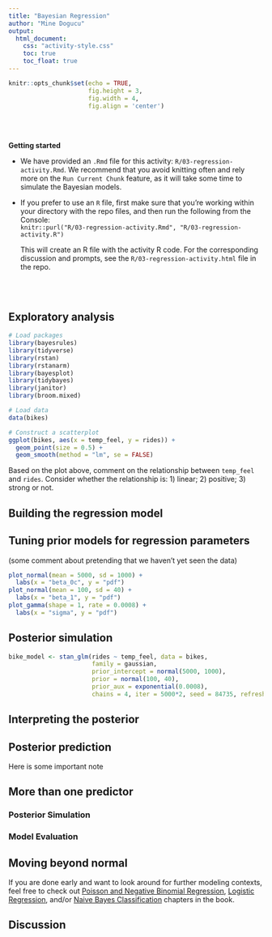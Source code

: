 ```yaml
---
title: "Bayesian Regression"
author: "Mine Dogucu"
output: 
  html_document:
    css: "activity-style.css"
    toc: true
    toc_float: true
---
```


```r
knitr::opts_chunk$set(echo = TRUE,
                      fig.height = 3,
                      fig.width = 4,
                      fig.align = 'center')
```

\
\


**Getting started**

- We have provided an `.Rmd` file for this activity: `R/03-regression-activity.Rmd`. We recommend that you avoid knitting often and rely more on the `Run Current Chunk` feature, as it will take some time to simulate the Bayesian models.

- If you prefer to use an `R` file, first make sure that you're working within your directory with the repo files, and then run the following from the Console:    
    `knitr::purl("R/03-regression-activity.Rmd", "R/03-regression-activity.R")`    
     
     This will create an R file with the activity R code. For the corresponding discussion and prompts, see the `R/03-regression-activity.html` file in the repo.
    

\
\



    

## Exploratory analysis

```r
# Load packages
library(bayesrules)
library(tidyverse)
library(rstan)
library(rstanarm)
library(bayesplot)
library(tidybayes)
library(janitor)
library(broom.mixed)
```


```r
# Load data
data(bikes)

# Construct a scatterplot
ggplot(bikes, aes(x = temp_feel, y = rides)) + 
  geom_point(size = 0.5) + 
  geom_smooth(method = "lm", se = FALSE)
```


Based on the plot above, comment on the relationship between `temp_feel` and `rides`. 
Consider whether the relationship is: 1) linear; 2) positive; 3) strong or not.


## Building the regression model

## Tuning prior models for regression parameters

(some comment about pretending that we haven't yet seen the data)

```r
plot_normal(mean = 5000, sd = 1000) + 
  labs(x = "beta_0c", y = "pdf")
plot_normal(mean = 100, sd = 40) + 
  labs(x = "beta_1", y = "pdf")
plot_gamma(shape = 1, rate = 0.0008) + 
  labs(x = "sigma", y = "pdf")
```


## Posterior simulation

```r
bike_model <- stan_glm(rides ~ temp_feel, data = bikes,
                       family = gaussian,
                       prior_intercept = normal(5000, 1000),
                       prior = normal(100, 40), 
                       prior_aux = exponential(0.0008),
                       chains = 4, iter = 5000*2, seed = 84735, refresh = FALSE)
```


## Interpreting the posterior


## Posterior prediction

<div id= "attention"> Here is some important note </div>

## More than one predictor

### Posterior Simulation

### Model Evaluation

## Moving beyond normal

If you are done early and want to look around for further modeling contexts, feel free to check out [Poisson and Negative Binomial Regression](https://www.bayesrulesbook.com/chapter-12.html), [Logistic Regression](https://www.bayesrulesbook.com/chapter-13.html), and/or [Naive Bayes Classification](https://www.bayesrulesbook.com/chapter-14.html) chapters in the book.

## Discussion


